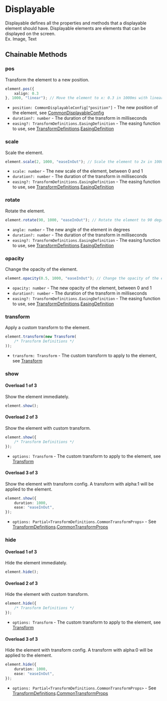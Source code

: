 
# Displayable

Displayable defines all the properties and methods that a displayable element should have. Displayable elements are elements that can be displayed on the screen.  
Ex. Image, Text

## Chainable Methods

### pos

<Steps>

Transform the element to a new position.

```typescript
element.pos({
    xalign: 0.3
}, 1000, "linear"); // Move the element to x: 0.3 in 1000ms with linear ease.
```

- `position: CommonDisplayableConfig["position"]` - The new position of the element, see [CommonDisplayableConfig](../types/CommonDisplayable#position)
- `duration?: number` - The duration of the transform in milliseconds
- `easing?: TransformDefinitions.EasingDefinition` - The easing function to use, see [TransformDefinitions](../types/TransformDefinitions).[EasingDefinition](../types/TransformDefinitions#EasingDefinition)

</Steps>

### scale

<Steps>

Scale the element.

```typescript
element.scale(2, 1000, "easeInOut"); // Scale the element to 2x in 1000ms with easeInOut ease.
```

- `scale: number` - The new scale of the element, between 0 and 1
- `duration?: number` - The duration of the transform in milliseconds
- `easing?: TransformDefinitions.EasingDefinition` - The easing function to use, see [TransformDefinitions](../types/TransformDefinitions).[EasingDefinition](../types/TransformDefinitions#EasingDefinition)

</Steps>

### rotate

<Steps>

Rotate the element.

```typescript
element.rotate(90, 1000, "easeInOut"); // Rotate the element to 90 degrees in 1000ms with easeInOut ease.
```

- `angle: number` - The new angle of the element in degrees
- `duration?: number` - The duration of the transform in milliseconds
- `easing?: TransformDefinitions.EasingDefinition` - The easing function to use, see [TransformDefinitions](../types/TransformDefinitions).[EasingDefinition](../types/TransformDefinitions#EasingDefinition)

</Steps>

### opacity

<Steps>

Change the opacity of the element.

```typescript
element.opacity(0.5, 1000, "easeInOut"); // Change the opacity of the element to 0.5 in 1000ms with easeInOut ease.
```

- `opacity: number` - The new opacity of the element, between 0 and 1
- `duration?: number` - The duration of the transform in milliseconds
- `easing?: TransformDefinitions.EasingDefinition` - The easing function to use, see [TransformDefinitions](../types/TransformDefinitions).[EasingDefinition](../types/TransformDefinitions#EasingDefinition)

</Steps>

### transform

<Steps>

Apply a custom transform to the element.

```typescript
element.transform(new Transform(
    /* Transform Definitions */
));
```

- `transform: Transform` - The custom transform to apply to the element, see [Transform](../animation/transform)

</Steps>

### show

<Steps>

#### Overload 1 of 3

Show the element immediately.

```typescript
element.show();
```

#### Overload 2 of 3

Show the element with custom transform.

```typescript
element.show({
    /* Transform Definitions */
});
```

- `options: Transform` - The custom transform to apply to the element, see [Transform](../animation/transform)

#### Overload 3 of 3

Show the element with transform config. A transform with alpha:1 will be applied to the element.

```typescript
element.show({
    duration: 1000,
    ease: "easeInOut",
});
```

- `options: Partial<TransformDefinitions.CommonTransformProps>` - See [TransformDefinitions](../types/TransformDefinitions).[CommonTransformProps](../types/TransformDefinitions#CommonTransformProps)

</Steps>

### hide

<Steps>

#### Overload 1 of 3

Hide the element immediately.

```typescript
element.hide();
```

#### Overload 2 of 3

Hide the element with custom transform.

```typescript
element.hide({
    /* Transform Definitions */
});
```

- `options: Transform` - The custom transform to apply to the element, see [Transform](../animation/transform)

#### Overload 3 of 3

Hide the element with transform config. A transform with alpha:0 will be applied to the element.

```typescript
element.hide({
    duration: 1000,
    ease: "easeInOut",
});
```

- `options: Partial<TransformDefinitions.CommonTransformProps>` - See [TransformDefinitions](../types/TransformDefinitions).[CommonTransformProps](../types/TransformDefinitions#CommonTransformProps)

</Steps>




